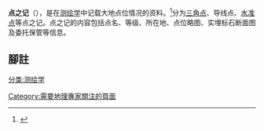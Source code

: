 {{expert|1=地理|time=2010-05-06T15:01:20+00:00}}

'''点之记'''（{{Lang-en|description of station}}），是在[[测绘学|测绘学]]中记载大地点位情况的资料。<ref>{{Cite web|title=description of station - 點之記|url=https://terms.naer.edu.tw/detail/1301140/|access-date=2022-05-21|work=terms.naer.edu.tw雙語詞彙、學術名詞暨辭書資訊網|publisher=國家教育研究院|quote=詳實記載永久性測量控制點位置之資料圖表，稱為點之記。其內容包含該點位之成果資料，位置圖及接近路線等。}}</ref>分为[[三角点|三角点]]、导线点、[[水准点|水准点]]等点之记。点之记的内容包括点名、等级、所在地、点位略图、实埋标石断面图及委托保管等信息。

== 腳註 ==
{{Reflist}}{{地理学小作品}}
[[分类:测绘学|分类:测绘学]]
[[Category:需要地理專家關注的頁面|Category:需要地理專家關注的頁面]]